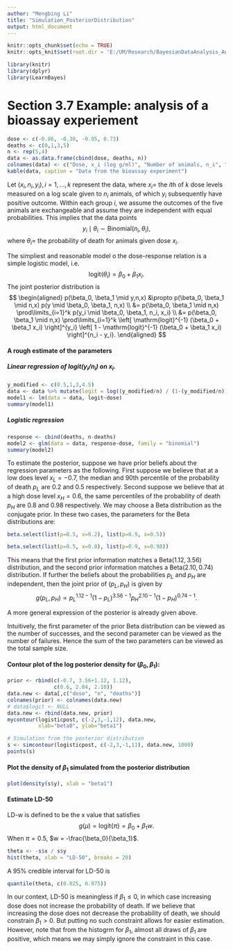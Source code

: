 ---
author: "Mengbing Li"
title: "Simulation_PosteriorDistribution"
output: html_document
---

```{r setup, include=FALSE}
knitr::opts_chunk$set(echo = TRUE)
knitr::opts_knit$set(root.dir = 'E:/UM/Research/BayesianDataAnalysis_AndrewGelman')

library(knitr)
library(dplyr)
library(LearnBayes)
```

# Section 3.7 Example: analysis of a bioassay experiement

```{r results='asis'}
dose <- c(-0.86, -0.30, -0.05, 0.73)
deaths <- c(0,1,3,5)
n <- rep(5,4)
data <- as.data.frame(cbind(dose, deaths, n))
colnames(data) <- c("Dose, x_i (log g/ml)", "Number of animals, n_i", "Number of deaths, y_i")
kable(data, caption = "Data from the bioassay experiment")
```

Let $(x_i, n_i, y_i), i=1, \ldots, k$ represent the data, where $x_i =$ the $i$th of $k$ dose levels measured on a log scale given to $n_i$ animals, of which $y_i$ subsequently have positive outcome. Within each group $i$, we assume the outcomes of the five animals are exchangeable and assume they are independent with equal probabilities. This implies that the data points 
$$y_i \mid \theta_i \sim \mathrm{Binomial} (n_i, \theta_i),$$ 
where $\theta_i =$ the probability of death for animals given dose $x_i$. 

The simpliest and reasonable model o the dose-response relation is a simple logistic model, i.e.
$$ \mathrm{logit} (\theta_i) = \beta_0 + \beta_1 x_i.$$
The joint posterior distribution is 
$$
\begin{aligned}
p(\beta_0, \beta_1 \mid y,n,x) &\propto p(\beta_0, \beta_1 \mid n,x) p(y \mid \beta_0, \beta_1, n,x) \\
&= p(\beta_0, \beta_1 \mid n,x) \prod\limits_{i=1}^k p(y_i \mid \beta_0, \beta_1, n_i, x_i) \\
&= p(\beta_0, \beta_1 \mid n,x) \prod\limits_{i=1}^k \left[ \mathrm{logit}^{-1} (\beta_0 + \beta_1 x_i) \right]^{y_i} \left[ 1 - \mathrm{logit}^{-1} (\beta_0 + \beta_1 x_i) \right]^{n_i - y_i}.
\end{aligned}
$$

#### A rough estimate of the parameters

##### Linear regression of logit$(y_i/n_i)$ on $x_i$.
```{r}
y_modified <- c(0.5,1,3,4.5)
data <- data %>% mutate(logit = log((y_modified/n) / (1-(y_modified/n))))
model1 <- lm(data = data, logit~dose)
summary(model1)
```

##### Logistic regression
```{r}
response <- cbind(deaths, n-deaths)
model2 <- glm(data = data, response~dose, family = "binomial")
summary(model2)
```


To estimate the posterior, suppose we have prior beliefs about the regression parameters as the following. First suppose we believe that at a low does level $x_L = -0.7$, the median and 90th percentile of the probability of death $p_L$ are $0.2$ and $0.5$ respectively. Second suppose we believe that at a high dose level $x_H = 0.6$, the same percentiles of the probability of death $p_H$ are $0.8$ and $0.98$ respectively. We may choose a Beta distribution as the conjugate prior. In these two cases, the parameters for the Beta distributions are:

```{r}
beta.select(list(p=0.5, x=0.2), list(p=0.9, x=0.5))

beta.select(list(p=0.5, x=0.8), list(p=0.9, x=0.98))
```

This means that the first prior information matches a Beta$(1.12, 3.56)$ distribution, and the second prior information matches a Beta$(2.10, 0.74)$ distribution. If further the beliefs about the probabilities $p_L$ and $p_H$ are independent, then the joint prior of $(p_L, p_H)$ is given by 
$$ g(p_L, p_H) \propto p_L^{1.12-1} (1-p_L)^{3.56-1} p_H^{2.10-1} (1-p_H)^{0.74-1}. $$

A more general expression of the posterior is already given above. 

Intuitively, the first parameter of the prior Beta distribution can be viewed as the number of successes, and the second parameter can be viewed as the number of failures. Hence the sum of the two parameters can be viewed as the total sample size. 

#### Contour plot of the log posterior density for $(\beta_0, \beta_1)$:
```{r}
prior <- rbind(c(-0.7, 3.56+1.12, 1.12),
               c(0.6, 2.84, 2.10))
data.new <- data[,c("dose", "n", "deaths")]
colnames(prior) <- colnames(data.new)
# data$logit <- NULL
data.new <- rbind(data.new, prior)
mycontour(logisticpost, c(-2,3,-1,12), data.new,
          xlab="beta0", ylab="beta1")

# Simulation from the posterior distribution
s <- simcontour(logisticpost, c(-2,3,-1,11), data.new, 1000)
points(s)
```


#### Plot the density of $\beta_1$ simulated from the posterior distribution
```{r}
plot(density(s$y), xlab = "beta1")
```


#### Estimate LD-50
LD-w is defined to be the x value that satisfies 
$$ g(\mu) = \mathrm{logit}\left\{ \pi \right\} = \beta_0 + \beta_1 w. $$
When $\pi = 0.5$, $w = -\frac{\beta_0}{\beta_1}$.

```{r}
theta <- -s$x / s$y
hist(theta, xlab = "LD-50", breaks = 20)
```

A 95\% credible interval for LD-50 is 
```{r}
quantile(theta, c(0.025, 0.975))
```


In our context, LD-50 is meaningless if $\beta_1 \leq 0$, in which case increasing dose does not increase the probability of death. If we believe that increasing the dose does not decrease the probability of death, we should constrain $\beta_1 > 0$. But putting no such constraint allows for easier estimation. However, note that from the histogrm for $\beta_1$, almost all draws of $\beta_1$ are positive, which means we may simply ignore the constraint in this case.














